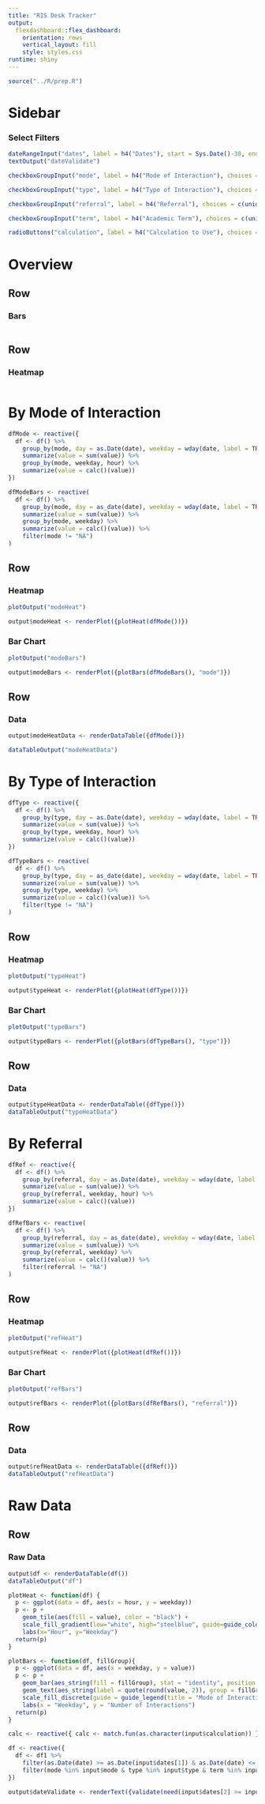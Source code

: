 ```yaml
---
title: "RIS Desk Tracker"
output: 
  flexdashboard::flex_dashboard:
    orientation: rows
    vertical_layout: fill
    style: styles.css 
runtime: shiny
---
```


```r
source("../R/prep.R")
```

Sidebar {.sidebar}
=======================================================================

### Select Filters

```r
dateRangeInput("dates", label = h4("Dates"), start = Sys.Date()-30, end = Sys.Date())
textOutput("dateValidate")

checkboxGroupInput("mode", label = h4("Mode of Interaction"), choices = c(unique(factor(df1$mode) %>% na.omit() %>% as.vector())), selected = c(unique(factor(df1$mode) %>% na.omit() %>% as.vector())))

checkboxGroupInput("type", label = h4("Type of Interaction"), choices = c(unique(factor(df1$type) %>% na.omit() %>% as.vector())), selected = c(unique(factor(df1$type) %>% na.omit() %>% as.vector())))

checkboxGroupInput("referral", label = h4("Referral"), choices = c(unique(factor(df1$referral) %>% na.omit() %>% as.vector())), selected = c(unique(factor(df1$referral) %>% na.omit() %>% as.vector())))

checkboxGroupInput("term", label = h4("Academic Term"), choices = c(unique(factor(df1$term) %>% na.omit() %>% as.vector())), selected = c(unique(factor(df1$term) %>% na.omit() %>% as.vector())))

radioButtons("calculation", label = h4("Calculation to Use"), choices = c("Sum" = "sum", "Mean" = "mean", "Median" = "median", "Max" = "max", "Min" = "min"), selected = "mean")
```

Overview
=======================================================================

Row
-----------------------------------------------------------------------
### Bars
```r

```

Row
-----------------------------------------------------------------------
### Heatmap

```r

```

By Mode of Interaction
=======================================================================
```r
dfMode <- reactive({
  df <- df() %>%
    group_by(mode, day = as.Date(date), weekday = wday(date, label = TRUE), hour = hour(date)) %>%
    summarize(value = sum(value)) %>%
    group_by(mode, weekday, hour) %>%
    summarize(value = calc()(value))
})

dfModeBars <- reactive(  
  df <- df() %>%
    group_by(mode, day = as_date(date), weekday = wday(date, label = TRUE)) %>%
    summarize(value = sum(value)) %>%
    group_by(mode, weekday) %>%
    summarize(value = calc()(value)) %>%
    filter(mode != "NA")
)

```

Row {.tabset .tabset-fade}
-----------------------------------------------------------------------

### Heatmap
```r
plotOutput("modeHeat")

output$modeHeat <- renderPlot({plotHeat(dfMode())})

```

### Bar Chart
```r
plotOutput("modeBars")

output$modeBars <- renderPlot({plotBars(dfModeBars(), "mode")})
```

Row
-----------------------------------------------------------------------
### Data

```r
output$modeHeatData <- renderDataTable({dfMode()})

dataTableOutput("modeHeatData")
```

By Type of Interaction
=======================================================================

```r
dfType <- reactive({
  df <- df() %>%
    group_by(type, day = as.Date(date), weekday = wday(date, label = TRUE), hour = hour(date)) %>%
    summarize(value = sum(value)) %>%
    group_by(type, weekday, hour) %>%
    summarize(value = calc()(value))
})

dfTypeBars <- reactive(  
  df <- df() %>%
    group_by(type, day = as_date(date), weekday = wday(date, label = TRUE)) %>%
    summarize(value = sum(value)) %>%
    group_by(type, weekday) %>%
    summarize(value = calc()(value)) %>%
    filter(type != "NA")
)
```

Row {.tabset .tabset-fade}
-----------------------------------------------------------------------

### Heatmap
```r
plotOutput("typeHeat")

output$typeHeat <- renderPlot({plotHeat(dfType())})

```

### Bar Chart
```r
plotOutput("typeBars")

output$typeBars <- renderPlot({plotBars(dfTypeBars(), "type")})
```

Row
-----------------------------------------------------------------------
### Data

```r

output$typeHeatData <- renderDataTable({dfType()})
dataTableOutput("typeHeatData")
```

By Referral
=======================================================================

```r
dfRef <- reactive({
  df <- df() %>%
    group_by(referral, day = as.Date(date), weekday = wday(date, label = TRUE), hour = hour(date)) %>%
    summarize(value = sum(value)) %>%
    group_by(referral, weekday, hour) %>%
    summarize(value = calc()(value))
})

dfRefBars <- reactive(  
  df <- df() %>%
    group_by(referral, day = as_date(date), weekday = wday(date, label = TRUE)) %>%
    summarize(value = sum(value)) %>%
    group_by(referral, weekday) %>%
    summarize(value = calc()(value)) %>%
    filter(referral != "NA")
)
```

Row {.tabset .tabset-fade}
-----------------------------------------------------------------------

### Heatmap
```r
plotOutput("refHeat")

output$refHeat <- renderPlot({plotHeat(dfRef())})

```

### Bar Chart
```r
plotOutput("refBars")

output$refBars <- renderPlot({plotBars(dfRefBars(), "referral")})
```

Row
-----------------------------------------------------------------------
### Data

```r

output$refHeatData <- renderDataTable({dfRef()})
dataTableOutput("refHeatData")
```


Raw Data
=======================================================================

Row
-----------------------------------------------------------------------
### Raw Data
```r
output$df <- renderDataTable(df())
dataTableOutput("df")
```


```r
plotHeat <- function(df) {
  p <- ggplot(data = df, aes(x = hour, y = weekday))
  p <- p +
    geom_tile(aes(fill = value), color = "black") +
    scale_fill_gradient(low="white", high="steelblue", guide=guide_colorbar(title=expression(paste("Number of Interactions")))) +
    labs(x="Hour", y="Weekday")
  return(p)
}

plotBars <- function(df, fillGroup){
  p <- ggplot(data = df, aes(x = weekday, y = value))
  p <- p +
    geom_bar(aes_string(fill = fillGroup), stat = "identity", position = "dodge") +
    geom_text(aes_string(label = quote(round(value, 2)), group = fillGroup), position = position_dodge(width = 1), vjust = 0) + 
    scale_fill_discrete(guide = guide_legend(title = "Mode of Interaction")) +
    labs(x = "Weekday", y = "Number of Interactions")
  return(p)
}

calc <- reactive({ calc <- match.fun(as.character(input$calculation)) })

df <- reactive({
  df <- df1 %>%
    filter(as.Date(date) >= as.Date(input$dates[1]) & as.Date(date) <= as.Date(input$dates[2])) %>%
    filter(mode %in% input$mode & type %in% input$type & term %in% input$term & referral %in% input$referral)
})

output$dateValidate <- renderText({validate(need(input$dates[2] >= input$dates[1], "End Date is earlier than Start Date."))})



```